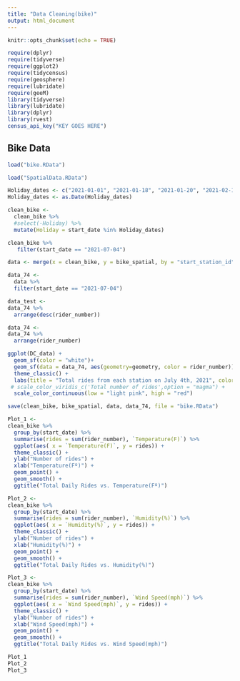 ```yaml
---
title: "Data Cleaning(bike)"
output: html_document
---
```


```r
knitr::opts_chunk$set(echo = TRUE)
```

```r
require(dplyr)
require(tidyverse)
require(ggplot2)
require(tidycensus)
require(geosphere)
require(lubridate)
require(geeM)
library(tidyverse)
library(lubridate)
library(dplyr)
library(rvest)
census_api_key("KEY GOES HERE")
```

## Bike Data 

```r
load("bike.RData")
```


```r
load("SpatialData.RData")
```

```r
Holiday_dates <- c("2021-01-01", "2021-01-18", "2021-01-20", "2021-02-15", "2021-04-16", "2021-05-31", "2021-06-18","2021-06-19", "2021-07-04", "2021-07-05", "2021-09-06", "2021-10-11", "2021-11-11", "2021-11-25", "2021-12-24", "2021-12-25", "2021-12-31")
Holiday_dates <- as.Date(Holiday_dates)

clean_bike <-
  clean_bike %>% 
  #select(-Holiday) %>% 
  mutate(Holiday = start_date %in% Holiday_dates)
```

```r
clean_bike %>% 
   filter(start_date == "2021-07-04") 
```

```r
data <- merge(x = clean_bike, y = bike_spatial, by = "start_station_id", all.y = TRUE)
```
```r
data_74 <-
  data %>% 
  filter(start_date == "2021-07-04") 
```


```r
data_test <- 
data_74 %>% 
  arrange(desc(rider_number))
```

```r
data_74 <- 
data_74 %>% 
  arrange(rider_number)
```

```r
ggplot(DC_data) + 
  geom_sf(color = "white")+
  geom_sf(data = data_74, aes(geometry=geometry, color = rider_number)) +
  theme_classic() + 
  labs(title = "Total rides from each station on July 4th, 2021", color = "Number of Riders") +
 # scale_color_viridis_c('Total number of rides',option = "magma") +
  scale_color_continuous(low = "light pink", high = "red") 
```

```r
save(clean_bike, bike_spatial, data, data_74, file = "bike.RData")
```

```r
Plot_1 <- 
clean_bike %>% 
  group_by(start_date) %>% 
  summarise(rides = sum(rider_number), `Temperature(F)`) %>% 
  ggplot(aes( x = `Temperature(F)`, y = rides)) + 
  theme_classic() + 
  ylab("Number of rides") + 
  xlab("Temperature(Fº)") + 
  geom_point() + 
  geom_smooth() +
  ggtitle("Total Daily Rides vs. Temperature(Fº)")

```

```r
Plot_2 <- 
clean_bike %>% 
  group_by(start_date) %>% 
  summarise(rides = sum(rider_number), `Humidity(%)`) %>% 
  ggplot(aes( x = `Humidity(%)`, y = rides)) + 
  theme_classic() + 
  ylab("Number of rides") + 
  xlab("Humidity(%)") + 
  geom_point() + 
  geom_smooth() +
  ggtitle("Total Daily Rides vs. Humidity(%)")
```
```r
Plot_3 <- 
clean_bike %>% 
  group_by(start_date) %>% 
  summarise(rides = sum(rider_number), `Wind Speed(mph)`) %>% 
  ggplot(aes( x = `Wind Speed(mph)`, y = rides)) + 
  theme_classic() + 
  ylab("Number of rides") + 
  xlab("Wind Speed(mph)") + 
  geom_point() + 
  geom_smooth() +
  ggtitle("Total Daily Rides vs. Wind Speed(mph)")
```

```r
Plot_1 
Plot_2
Plot_3
```


